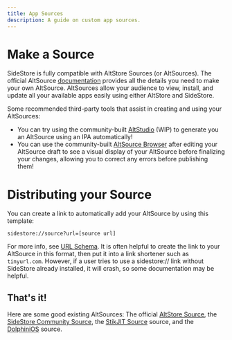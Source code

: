 ```yaml
---
title: App Sources
description: A guide on custom app sources.
---
```


# Make a Source

SideStore is fully compatible with AltStore Sources (or AltSources). The official AltSource [documentation](https://faq.altstore.io/developers/make-a-source) provides all the details you need to make your own AltSource. AltSources allow your audience to view, install, and update all your available apps easily using either AltStore and SideStore.

Some recommended third-party tools that assist in creating and using your AltSources:
- You can try using the community-built [AltStudio](https://altstudio.app/) (WIP) to generate you an AltSource using an IPA automatically!
- You can use the community-built [AltSource Browser](https://altsource.by.lao.sb/browse/) after editing your AltSource draft to see a visual display of your AltSource before finalizing your changes, allowing you to correct any errors before publishing them!

# Distributing your Source

You can create a link to automatically add your AltSource by using this template: 
```
sidestore://source?url=[source url]
```
For more info, see [URL Schema](/docs/advanced/url-schema). It is often helpful to create the link to your AltSource in this format, then put it into a link shortener such as ```tinyurl.com```. However, if a user tries to use a sidestore:// link without SideStore already installed, it will crash, so some documentation may be helpful.

## That's it!

Here are some good existing AltSources: The official [AltStore Source](https://apps.altstore.io), the [SideStore Community Source](https://github.com/SideStore/Community-Source), the [StikJIT Source](https://raw.githubusercontent.com/StephenDev0/StikJIT/refs/heads/main/repo.json) source, and the [DolphiniOS](https://altstore.oatmealdome.me) source.
